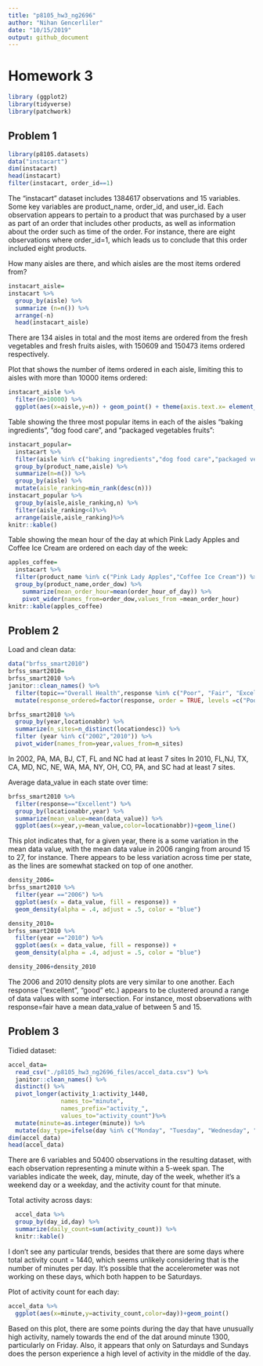 ```yaml
---
title: "p8105_hw3_ng2696"
author: "Nihan Gencerliler"
date: "10/15/2019"
output: github_document
---
```

# Homework 3

```r
library (ggplot2)
library(tidyverse)
library(patchwork)
```

## Problem 1

```r
library(p8105.datasets)
data("instacart")
dim(instacart)
head(instacart)
filter(instacart, order_id==1)
```
The "instacart" dataset includes 1384617 observations and 15 variables. Some key variables are product_name, order_id, and user_id. Each observation appears to pertain to a product that was purchased by a user as part of an order that includes other products, as well as information about the order such as time of the order. For instance, there are eight observations where order_id=1, which leads us to conclude that this order included eight products.

How many aisles are there, and which aisles are the most items ordered from?
```r
instacart_aisle=
instacart %>%
  group_by(aisle) %>%
  summarize (n=n()) %>%
  arrange(-n) 
  head(instacart_aisle)
```

There are 134 aisles in total and the most items are ordered from the fresh vegetables and fresh fruits aisles, with 	150609 and 150473 items ordered respectively.

Plot that shows the number of items ordered in each aisle, limiting this to aisles with more than 10000 items ordered:

```r
instacart_aisle %>%
  filter(n>10000) %>%
  ggplot(aes(x=aisle,y=n)) + geom_point() + theme(axis.text.x= element_text(angle=45))
```

Table showing the three most popular items in each of the aisles “baking ingredients”, “dog food care”, and “packaged vegetables fruits”:

```r
instacart_popular=
  instacart %>%
  filter(aisle %in% c("baking ingredients","dog food care","packaged vegetables fruits")) %>%
  group_by(product_name,aisle) %>%
  summarize(n=n()) %>%
  group_by(aisle) %>%
  mutate(aisle_ranking=min_rank(desc(n)))
instacart_popular %>%
  group_by(aisle,aisle_ranking,n) %>%
  filter(aisle_ranking<4)%>%
  arrange(aisle,aisle_ranking)%>%
knitr::kable()
```


Table showing the mean hour of the day at which Pink Lady Apples and Coffee Ice Cream are ordered on each day of the week:

```r
apples_coffee= 
  instacart %>%
  filter(product_name %in% c("Pink Lady Apples","Coffee Ice Cream")) %>%
  group_by(product_name,order_dow) %>%
    summarize(mean_order_hour=mean(order_hour_of_day)) %>%
    pivot_wider(names_from=order_dow,values_from =mean_order_hour)
knitr::kable(apples_coffee)
```

## Problem 2

Load and clean data:
```r
data("brfss_smart2010") 
brfss_smart2010=
brfss_smart2010 %>%
janitor::clean_names() %>%
  filter(topic=="Overall Health",response %in% c("Poor", "Fair", "Excellent", "Good","Very Good")) %>%
  mutate(response_ordered=factor(response, order = TRUE, levels =c("Poor", "Fair", "Good", "Very Good","Excellent")))

```

```r
brfss_smart2010 %>%
  group_by(year,locationabbr) %>%
  summarize(n_sites=n_distinct(locationdesc)) %>%
  filter (year %in% c("2002","2010")) %>%
  pivot_wider(names_from=year,values_from=n_sites)
```
In 2002, PA, MA, BJ, CT, FL and NC had at least 7 sites In 2010, FL,NJ, TX, CA, MD, NC, NE, WA, MA, NY, OH, CO, PA, and SC had at least 7 sites.

Average data_value in each state over time:
```r
brfss_smart2010 %>%
  filter(response=="Excellent") %>%
  group_by(locationabbr,year) %>%
  summarize(mean_value=mean(data_value)) %>%
  ggplot(aes(x=year,y=mean_value,color=locationabbr))+geom_line()
```

This plot indicates that, for a given year,  there is a some variation in the mean data
value, with the mean data value in 2006 ranging from around 15 to 27, for instance. There appears to be less variation across time per state, as the lines are somewhat stacked on top of one another.

```r

density_2006=
brfss_smart2010 %>%
  filter(year =="2006") %>%
  ggplot(aes(x = data_value, fill = response)) + 
  geom_density(alpha = .4, adjust = .5, color = "blue")

density_2010=
brfss_smart2010 %>%
  filter(year =="2010") %>%
  ggplot(aes(x = data_value, fill = response)) + 
  geom_density(alpha = .4, adjust = .5, color = "blue")

density_2006+density_2010

```

The 2006 and 2010 density plots are very similar to one another. Each response ("excellent", "good" etc.) appears to be clustered around a range of data values with some intersection. For instance, most observations with response=fair have a mean data_value of between 5 and 15.

## Problem 3

Tidied dataset:
```r
accel_data=
  read_csv("./p8105_hw3_ng2696_files/accel_data.csv") %>%
  janitor::clean_names() %>%
  distinct() %>%
  pivot_longer(activity_1:activity_1440,
               names_to="minute",
               names_prefix="activity_",
               values_to="activity_count")%>%
  mutate(minute=as.integer(minute)) %>%
  mutate(day_type=ifelse(day %in% c("Monday", "Tuesday", "Wednesday", "Thursday", "Friday"), "weekday","weekend")) 
dim(accel_data)
head(accel_data)
```
There are 6 variables and 50400 observations in the resulting dataset, with each observation representing a minute within a 5-week span. The variables indicate the week, day, minute, day of the week, whether it's a weekend day or a weekday, and the activity count for that minute.

Total activity across days:
```r

  accel_data %>%
  group_by(day_id,day) %>%
  summarize(daily_count=sum(activity_count)) %>%
  knitr::kable()

```

I don't see any particular trends, besides that there are some days where total activity count = 1440, which seems unlikely considering that is the number of minutes per day. It's possible that the accelerometer was not working on these days, which both happen to be Saturdays.

Plot of activity count for each day:
```r
accel_data %>%
  ggplot(aes(x=minute,y=activity_count,color=day))+geom_point()
```

Based on this plot, there are some points during the day that have unusually high activity, namely towards the end of the dat around minute 1300, particularly on Friday. Also, it appears that only on Saturdays and Sundays does the person experience a high level of activity in the middle of the day.
